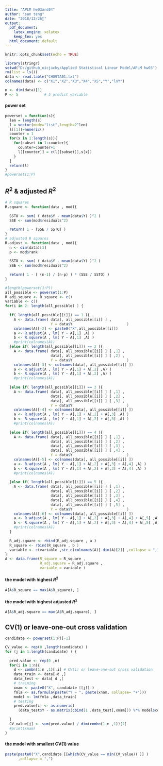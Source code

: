 ```yaml
---
title: "APLM hw03and04"
author: "san teng"
date: "2018/12/26"
output:
  pdf_document: 
    latex_engine: xelatex
    keep_tex: yes
  html_document: default
---
```


```r
knitr::opts_chunk$set(echo = TRUE)
```


```r
library(stringr)
setwd("D:/github_oicjacky/Applied Statistical Linear Model/APLM hw03")
rm(list = ls())
data <- read.table("CH09TA01.txt")
colnames(data) <- c("X1","X2","X3","X4","X5","Y","lnY")

n <- dim(data)[1]
P <- 5            # 5 predict variable
```

#### power set

```r
powerset = function(s){
  len = length(s)
  l = vector(mode="list",length=2^len) 
  l[[1]]=numeric()
  counter = 1
  for(x in 1:length(s)){
    for(subset in 1:counter){
      counter=counter+1
      l[[counter]] = c(l[[subset]],s[x])
    }
  }
  return(l)
}
#powerset(1:P)
```

## $R^2$ & adjusted $R^2$

```r
# R squares
R.square <- function(data , mod){
  
  SSTO <- sum( ( data$Y - mean(data$Y) )^2 )
  SSE <- sum(mod$residuals^2)
  
  return( 1 - (SSE / SSTO) )
}
# adjusted R squares
R.adjust <- function(data , mod){
  n <- dim(data)[1]
  p <- mod$rank
  
  SSTO <- sum( ( data$Y - mean(data$Y) )^2 )
  SSE <- sum(mod$residuals^2)
  
  return( 1 - ( (n-1) / (n-p) ) * (SSE / SSTO) )
}
```

```r
#length(powerset(1:P))
all_possible <- powerset(1:P)
R_adj.square <- R_square <- c()
variable <- c()
for(i in 2: length(all_possible) ) {
  
  if( length(all_possible[[i]]) == 1 ){
    A <- data.frame( data[, all_possible[[i]] ] , 
                     Y = data$Y                         )
    colnames(A)[-2] <- paste0("X",all_possible[[i]])
    a <- R.adjust(A , lm( Y ~ A[,1] ,A) )
    b <- R.square(A , lm( Y ~ A[,1] ,A) )
    #print(colnames(A))
  }else if( length(all_possible[[i]]) == 2 ){
    A <- data.frame( data[, all_possible[[i]] ] [ ,1] , 
                     data[, all_possible[[i]] ] [ ,2] ,
                     Y = data$Y                         )
    colnames(A)[-3] <- colnames(data[, all_possible[[i]] ])
    a <- R.adjust(A , lm( Y ~ A[,1] + A[,2] ,A) )
    b <- R.square(A , lm( Y ~ A[,1] + A[,2] ,A) )
    #print(colnames(A))
    
  }else if( length(all_possible[[i]]) == 3 ){
    A <- data.frame( data[, all_possible[[i]] ] [ ,1] , 
                     data[, all_possible[[i]] ] [ ,2] ,
                     data[, all_possible[[i]] ] [ ,3] ,
                     Y = data$Y                         )
    colnames(A)[-4] <- colnames(data[, all_possible[[i]] ])
    a <- R.adjust(A , lm( Y ~ A[,1] + A[,2] + A[,3] ,A) )
    b <- R.square(A , lm( Y ~ A[,1] + A[,2] + A[,3] ,A) )
    #print(colnames(A))
    
  }else if( length(all_possible[[i]]) == 4 ){
    A <- data.frame( data[, all_possible[[i]] ] [ ,1] , 
                     data[, all_possible[[i]] ] [ ,2] ,
                     data[, all_possible[[i]] ] [ ,3] ,
                     data[, all_possible[[i]] ] [ ,4] ,
                     Y = data$Y                         )
    colnames(A)[-5] <- colnames(data[, all_possible[[i]] ])
    a <- R.adjust(A , lm( Y ~ A[,1] + A[,2] + A[,3] + A[,4] ,A) )
    b <- R.square(A , lm( Y ~ A[,1] + A[,2] + A[,3] + A[,4] ,A) )
    #print(colnames(A))
    
  }else if( length(all_possible[[i]]) == 5 ){
    A <- data.frame( data[, all_possible[[i]] ] [ ,1] , 
                     data[, all_possible[[i]] ] [ ,2] ,
                     data[, all_possible[[i]] ] [ ,3] ,
                     data[, all_possible[[i]] ] [ ,4] ,
                     data[, all_possible[[i]] ] [ ,5] ,
                     Y = data$Y                         )
    colnames(A)[-6] <- colnames(data[, all_possible[[i]] ])
    a <- R.adjust(A , lm( Y ~ A[,1] + A[,2] + A[,3] + A[,4] + A[,5] ,A) )
    b <- R.square(A , lm( Y ~ A[,1] + A[,2] + A[,3] + A[,4] + A[,5] ,A) )
    #print(colnames(A))
  }
  
  R_adj.square <- rbind(R_adj.square , a )
  R_square <- rbind(R_square , b )
  variable <- c(variable ,str_c(colnames(A)[-dim(A)[2]] ,collapse = ","))
}
A <- data.frame(R_square = R_square ,
                R_adj.square = R_adj.square ,
                variable = variable )
```

#### the model with highest $R^2$

```r
A[A$R_square == max(A$R_square), ]
```

#### the model with highest adjusted $R^2$

```r
A[A$R_adj.square == max(A$R_adj.square), ]
```

## CV(1) or leave-one-out cross validation

```r
candidate <- powerset(1:P)[-1]

CV_value <- rep(0 ,length(candidate) )
for (j in 1:length(candidate) ) {
  
  pred.value <- rep(0 ,n)
  for(i in 1:n){
    d <- combn(1:n ,1)[,i] # CV(1) or leave-one-out cross validation
    data_train <- data[-d ,]
    data_test <- data[ d ,]
    # training
    xnam <- paste0("X", candidate [[j]] )
    fmla <- as.formula(paste("Y ~ ", paste(xnam, collapse= "+")))
    model <- lm(fmla ,data_train) 
    # testing
    pred.value[i] <- as.numeric(
      (data_test$Y - as.matrix(cbind(1 ,data_test[,xnam])) %*% model$coefficients)^2 )
    
  }
  CV_value[j] <- sum(pred.value) / dim(combn(1:n ,1))[2]
  #print(xnam)
}
```

#### the model with smallest CV(1) value

```r
paste(paste0("X",candidate [[which(CV_value == min(CV_value)) ]] )
      ,collapse = ",")
```

